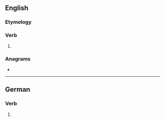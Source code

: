 ==English==

===Etymology===
{{suffix|flick|est|lang=en}}

===Verb===
{{head|en|verb form}}

# {{en-archaic second-person singular of|flick|lang=en}}

===Anagrams===
* {{anagrams|en|ficklest}}

----

==German==

===Verb===
{{head|de|verb form}}

# {{de-verb form of|flicken|2|s|k1}}